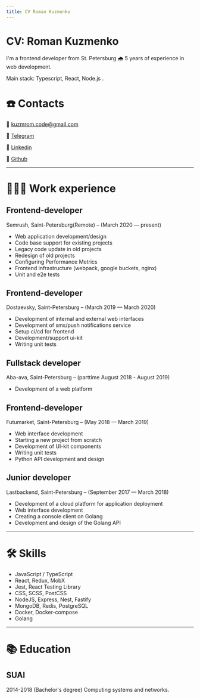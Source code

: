 ```yaml
---
title: CV Roman Kuzmenko
---
```


# CV: Roman Kuzmenko

I'm a frontend developer from St. Petersburg 🌧 5 years of experience in web development.

Main stack: Typescript, React, Node.js .

# ☎️ Contacts

📧 kuzmrom.code@gmail.com

🔗  [Telegram](https://t.me/rkuzmen)

🔗  [Linkedin](https://www.linkedin.com/in/roman-kuzmenko-b270ba136/)

🔗  [Github](https://github.com/kuzmrom7)

---

# **👩🏻‍💻** Work experience

## Frontend-developer

Semrush, Saint-Petersburg(Remote) – (March 2020 — present)

- Web application development/design
- Code base support for existing projects
- Legacy code update in old projects
- Redesign of old projects
- Configuring Performance Metrics
- Frontend infrastructure (webpack, google buckets, nginx)
- Unit and e2e tests

## Frontend-developer

Dostaevsky, Saint-Petersburg – (March 2019 — March 2020)

- Development of internal and external web interfaces
- Development of sms/push notifications service
- Setup ci/cd for frontend
- Development/support ui-kit
- Writing unit tests
## Fullstack developer

Aba-ava, Saint-Petersburg – (parttime August 2018 - August 2019)

- Development of a web platform

## Frontend-developer

Futumarket, Saint-Petersburg – (May 2018 — March 2019)

- Web interface development
- Starting a new project from scratch
- Development of UI-kit components
- Writing unit tests
- Python API development and design

## Junior developer

Lastbackend, Saint-Petersburg – (September 2017 — March 2018)

- Development of a cloud platform for application deployment
- Web interface development
- Creating a console client on Golang
- Development and design of the Golang API

---

# 🛠 Skills

- JavaScript / TypeScript
- React, Redux, MobX
- Jest, React Testing Library
- CSS, SCSS, PostCSS
- NodeJS, Express, Nest, Fastify
- MongoDB, Redis, PostgreSQL
- Docker, Docker-compose
- Golang

---

# 📚 Education

## SUAI

2014-2018 (Bachelor's degree)
Computing systems and networks.
